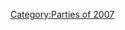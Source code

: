 {{NoSWFs}}
{{CPW|St. Patrick's Day Party 2007|Festa do Dia de São Patrício 2007}}


{{Parties}}
[[Category:Parties of 2007]]
